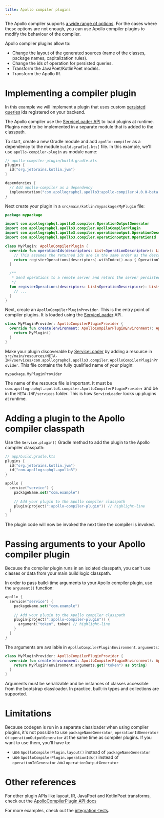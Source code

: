 ```yaml
---
title: Apollo compiler plugins
---
```


The Apollo compiler supports [a wide range of options](../advanced/plugin-configuration). For the cases where these options are not enough, you can use Apollo compiler plugins to modify the behaviour of the compiler. 

Apollo compiler plugins allow to:

* Change the layout of the generated sources (name of the classes, package names, capitalization rules).
* Change the ids of operation for persisted queries.
* Transform the JavaPoet/KotlinPoet models.
* Transform the Apollo IR.

# Implementing a compiler plugin

In this example we will implement a plugin that uses custom [persisted queries](../advanced/persisted-queries) ids registered on your backend. 

The Apollo compiler use the [ServiceLoader API](https://docs.oracle.com/javase/8/docs/api/java/util/ServiceLoader.html) to load plugins at runtime. Plugins need to be implemented in a separate module that is added to the classpath.

To start, create a new Gradle module and add `apollo-compiler` as a dependency to the module `build.gradle[.kts]` file. In this example, we'll use `apollo-compiler-plugin` as module name:

```kotlin
// apollo-compiler-plugin/build.gradle.kts
plugins {
  id("org.jetbrains.kotlin.jvm")
}

dependencies {
  // Add apollo-compiler as a dependency
  implementation("com.apollographql.apollo3:apollo-compiler:4.0.0-beta.6")  
}
```

Next create your plugin in a `src/main/kotlin/mypackage/MyPlugin` file:

```kotlin
package mypackage

import com.apollographql.apollo3.compiler.OperationOutputGenerator
import com.apollographql.apollo3.compiler.ApolloCompilerPlugin
import com.apollographql.apollo3.compiler.operationoutput.OperationDescriptor
import com.apollographql.apollo3.compiler.operationoutput.OperationId

class MyPlugin: ApolloCompilerPlugin {
  override fun operationIds(descriptors: List<OperationDescriptor>): List<OperationId> {
    // This assumes the returned ids are in the same order as the descriptors
    return registerOperations(descriptors).withIndex().map { OperationId(it.value, descriptors[it.index].name) }
  }

  /**
   * Send operations to a remote server and return the server persisted ids 
   */
  fun registerOperations(descriptors: List<OperationDescriptor>): List<String> {
    // ...
  }
}
```

Next, create an `ApolloCompilerPluginProvider`. This is the entry point of compiler plugins. It is loaded using the [ServiceLoader](https://docs.oracle.com/javase/8/docs/api/java/util/ServiceLoader.html) API.

```kotlin
class MyPluginProvider: ApolloCompilerPluginProvider {
  override fun create(environment: ApolloCompilerPluginEnvironment): ApolloCompilerPlugin {
    return MyPlugin()
  }
}
```

Make your plugin discoverable by [ServiceLoader](https://docs.oracle.com/javase/8/docs/api/java/util/ServiceLoader.html) by adding a resource in `src/main/resources/META-INF/services/com.apollographql.apollo3.compiler.ApolloCompilerPluginProvider`. This file contains the fully qualified name of your plugin: 

```
mypackage.MyPluginProvider
```

<Note>

The name of the resource file is important. It must be `com.apollographql.apollo3.compiler.ApolloCompilerPluginProvider` and be in the `META-INF/services` folder. This is how `ServiceLoader` looks up plugins at runtime.
</Note>

# Adding a plugin to the Apollo compiler classpath

Use the `Service.plugin()` Gradle method to add the plugin to the Apollo compiler classpath:

```kotlin
// app/build.gradle.kts
plugins {
  id("org.jetbrains.kotlin.jvm")
  id("com.apollographql.apollo3")
}

apollo {
  service("service") {
    packageName.set("com.example")
    
    // Add your plugin to the Apollo compiler classpath
    plugin(project(":apollo-compiler-plugin")) // highlight-line
  }
}
```

The plugin code will now be invoked the next time the compiler is invoked.

# Passing arguments to your Apollo compiler plugin

Because the compiler plugin runs in an isolated classpath, you can't use classes or data from your main build logic classpath. 

In order to pass build-time arguments to your Apollo compiler plugin, use the `argument()` function:

```kotlin
apollo {
  service("service") {
    packageName.set("com.example")
    
    // Add your plugin to the Apollo compiler classpath
    plugin(project(":apollo-compiler-plugin")) {
      argument("token", token) // highlight-line
    }
  }
}
```

The arguments are available in `ApolloCompilerPluginEnvironment.arguments`:

```kotlin
class MyPluginProvider: ApolloCompilerPluginProvider {
  override fun create(environment: ApolloCompilerPluginEnvironment): ApolloCompilerPlugin {
    return MyPlugin(environment.arguments.get("token") as String)
  }
}
```

Arguments must be serializable and be instances of classes accessible from the bootstrap classloader. In practice, built-in types and collections are supported.

# Limitations 

Because codegen is run in a separate classloader when using compiler plugins, it's not possible to use `packageNameGenerator`, `operationIdGenerator` or `operationOutputGenerator` at the same time as compiler plugins. If you want to use them, you'll have to:

* use `ApolloCompilerPlugin.layout()` instead of `packageNameGenerator`
* use `ApolloCompilerPlugin.operationIds()` instead of `operationIdGenerator` and `operationOutputGenerator`

# Other references

For other plugin APIs like layout, IR, JavaPoet and KotlinPoet transforms, check out the [ApolloCompilerPlugin API docs](https://www.apollographql.com/docs/kotlin/kdoc/apollo-compiler/com.apollographql.apollo3.compiler/-apollocompilerplugin/index.html)

For more examples, check out the [integration-tests](https://github.com/apollographql/apollo-kotlin/tree/main/tests/compiler-plugins).
